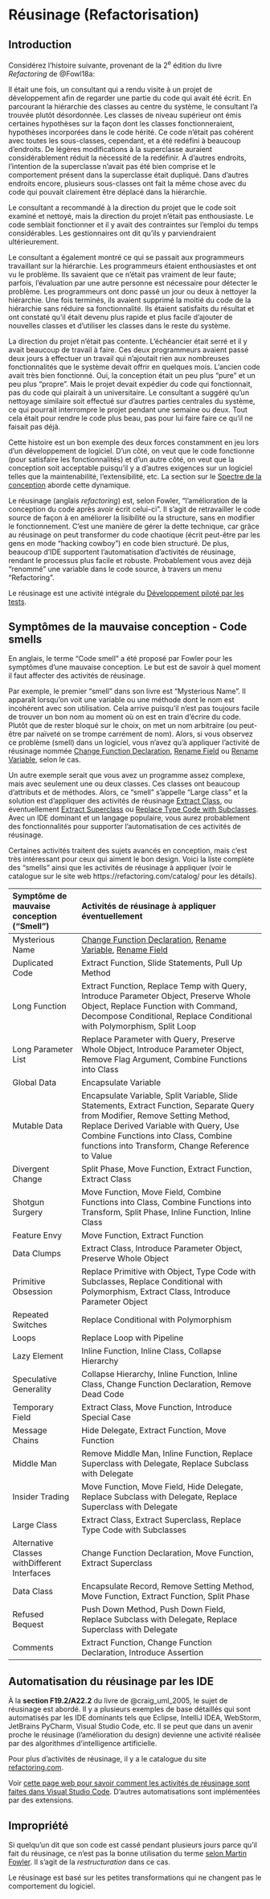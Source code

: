 # Réusinage (Refactorisation) {#sec-Refactoring}

## Introduction

Considérez l'histoire suivante, provenant de la 2^e^ édition du livre *Refactoring* de @Fowl18a:

::: {.callout}
Il était une fois, un consultant qui a rendu visite à un projet de développement afin de regarder une partie du code qui avait été écrit.
En parcourant la hiérarchie des classes au centre du système, le consultant l'a trouvée plutôt désordonnée.
Les classes de niveau supérieur ont émis certaines hypothèses sur la façon dont les classes fonctionneraient, hypothèses incorporées dans le code hérité. Ce code n'était pas cohérent avec toutes les sous-classes, cependant, et a été redéfini à beaucoup d'endroits.
De légères modifications à la superclasse auraient considérablement réduit la nécessité de la redéfinir.
À d'autres endroits, l'intention de la superclasse n'avait pas été bien comprise et le comportement présent dans la superclasse était dupliqué.
Dans d'autres endroits encore, plusieurs sous-classes ont fait la même chose avec du code qui pouvait clairement être déplacé dans la hiérarchie.

Le consultant a recommandé à la direction du projet que le code soit examiné et nettoyé, mais la direction du projet n'était pas enthousiaste.
Le code semblait fonctionner et il y avait des contraintes sur l'emploi du temps considérables.
Les gestionnaires ont dit qu'ils y parviendraient ultérieurement.

Le consultant a également montré ce qui se passait aux programmeurs travaillant sur la hiérarchie.
Les programmeurs étaient enthousiastes et ont vu le problème.
Ils savaient que ce n'était pas vraiment de leur faute; parfois, l'évaluation par une autre personne est nécessaire pour détecter le problème.
Les programmeurs ont donc passé un jour ou deux à nettoyer la hiérarchie.
Une fois terminés, ils avaient supprimé la moitié du code de la hiérarchie sans réduire sa fonctionnalité.
Ils étaient satisfaits du résultat et ont constaté qu'il était devenu plus rapide et plus facile d'ajouter de nouvelles classes et d'utiliser les classes dans le reste du système.

La direction du projet n'était pas contente.
L'échéancier était serré et il y avait beaucoup de travail à faire.
Ces deux programmeurs avaient passé deux jours à effectuer un travail qui n'ajoutait rien aux nombreuses fonctionnalités que le système devait offrir en quelques mois.
L'ancien code avait très bien fonctionné.
Oui, la conception était un peu plus "pure" et un peu plus "propre".
Mais le projet devait expédier du code qui fonctionnait, pas du code qui plairait à un universitaire.
Le consultant a suggéré qu'un nettoyage similaire soit effectué sur d'autres parties centrales du système, ce qui pourrait interrompre le projet pendant une semaine ou deux.
Tout cela était pour rendre le code plus beau, pas pour lui faire faire ce qu'il ne faisait pas déjà.
:::

Cette histoire est un bon exemple des deux forces constamment en jeu lors d'un développement de logiciel. D'un côté, on veut que le code fonctionne (pour satisfaire les fonctionnalités) et d'un autre côté, on veut que la conception soit acceptable puisqu'il y a d'autres exigences sur un logiciel telles que la maintenabilité, l'extensibilité, etc. La section sur le [Spectre de la conception](#sec-SpectreDeLaConception) aborde cette dynamique.

Le réusinage (anglais *refactoring*) est, selon Fowler, "l'amélioration de la conception du code après avoir écrit celui-ci".
Il s'agit de retravailler le code source de façon à en améliorer la lisibilité ou la structure, sans en modifier le fonctionnement.
C'est une manière de gérer la dette technique, car grâce au réusinage on peut transformer du code chaotique (écrit peut-être par les gens en mode "hacking cowboy") en code bien structuré.
De plus, beaucoup d'IDE supportent l'automatisation d'activités de réusinage, rendant le processus plus facile et robuste.
Probablement vous avez déjà "renommé" une variable dans le code source, à travers un menu "Refactoring".

Le réusinage est une activité intégrale du [Développement piloté par les tests](#sec-tdd).

## Symptômes de la mauvaise conception - Code smells

En anglais, le terme "Code smell" a été proposé par Fowler pour les symptômes d'une mauvaise conception.
Le but est de savoir à quel moment il faut affecter des activités de réusinage. 

Par exemple, le premier "smell" dans son livre est "Mysterious Name".
Il apparaît lorsqu'on voit une variable ou une méthode dont le nom est incohérent avec son utilisation.
Cela arrive puisqu'il n'est pas toujours facile de trouver un bon nom au moment où on est en train d'écrire du code.
Plutôt que de rester bloqué sur le choix, on met un nom arbitraire (ou peut-être par naïveté on se trompe carrément de nom).
Alors, si vous observez ce problème (smell) dans un logiciel, vous n'avez qu'à appliquer l'activité de réusinage nommée [Change Function Declaration](https://refactoring.com/catalog/changeFunctionDeclaration.html), [Rename Field](https://refactoring.com/catalog/renameField.html) ou [Rename Variable](https://refactoring.com/catalog/renameVariable.html), selon le cas.

Un autre exemple serait que vous avez un programme assez complexe, mais avec seulement une ou deux classes.
Ces classes ont beaucoup d'attributs et de méthodes.
Alors, ce "smell" s'appelle "Large class" et la solution est d'appliquer des activités de réusinage [Extract Class](https://refactoring.com/catalog/extractClass.html), ou éventuellement [Extract Superclass](https://refactoring.com/catalog/extractSuperclass.html) ou [Replace Type Code with Subclasses](https://refactoring.com/catalog/replaceTypeCodeWithSubclasses.html).
Avec un IDE dominant et un langage populaire, vous aurez probablement des fonctionnalités pour supporter l'automatisation de ces activités de réusinage.

Certaines activités traitent des sujets avancés en conception, mais c'est très intéressant pour ceux qui aiment le bon design. Voici la liste complète des "smells" ainsi que les activités de réusinage à appliquer (voir le catalogue sur le site web https://refactoring.com/catalog/ pour les détails).

Symptôme de mauvaise conception ("Smell") | Activités de réusinage à appliquer éventuellement
:-----|:---------------
Mysterious Name | [Change Function Declaration](https://refactoring.com/catalog/changeFunctionDeclaration.html), [Rename Variable](https://refactoring.com/catalog/renameVariable.html), [Rename Field](https://refactoring.com/catalog/renameField.html)
Duplicated Code | Extract Function, Slide Statements, Pull Up Method
Long Function | Extract Function, Replace Temp with Query, Introduce Parameter Object, Preserve Whole Object, Replace Function with Command, Decompose Conditional, Replace Conditional with Polymorphism, Split Loop
Long Parameter List | Replace Parameter with Query, Preserve Whole Object, Introduce Parameter Object, Remove Flag Argument, Combine Functions into Class
Global Data | Encapsulate Variable
Mutable Data | Encapsulate Variable, Split Variable, Slide Statements, Extract Function, Separate Query from Modifier, Remove Setting Method, Replace Derived Variable with Query, Use Combine Functions into Class, Combine functions into Transform, Change Reference to Value
Divergent Change | Split Phase, Move Function, Extract Function, Extract Class
Shotgun Surgery | Move Function, Move Field, Combine Functions into Class, Combine Functions into Transform, Split Phase, Inline Function, Inline Class
Feature Envy | Move Function, Extract Function
Data Clumps | Extract Class, Introduce Parameter Object, Preserve Whole Object
Primitive Obsession | Replace Primitive with Object, Type Code with Subclasses, Replace Conditional with Polymorphism, Extract Class, Introduce Parameter Object
Repeated Switches | Replace Conditional with Polymorphism
Loops | Replace Loop with Pipeline
Lazy Element | Inline Function, Inline Class, Collapse Hierarchy
Speculative Generality | Collapse Hierarchy, Inline Function, Inline Class, Change Function Declaration, Remove Dead Code
Temporary Field | Extract Class, Move Function, Introduce Special Case
Message Chains | Hide Delegate, Extract Function, Move Function
Middle Man | Remove Middle Man, Inline Function, Replace Superclass with Delegate, Replace Subclass with Delegate
Insider Trading | Move Function, Move Field, Hide Delegate, Replace Subclass with Delegate, Replace Superclass with Delegate
Large Class | Extract Class, Extract Superclass, Replace Type Code with Subclasses
Alternative Classes with\newline Different Interfaces | Change Function Declaration, Move Function, Extract Superclass
Data Class | Encapsulate Record, Remove Setting Method, Move Function, Extract Function, Split Phase
Refused Bequest | Push Down Method, Push Down Field, Replace Subclass with Delegate, Replace Superclass with Delegate
Comments | Extract Function, Change Function Declaration, Introduce Assertion

## Automatisation du réusinage par les IDE

À la **section F19.2/A22.2** du livre de @craig_uml_2005, le sujet de réusinage est abordé.
Il y a plusieurs exemples de base détaillés qui sont automatisés par les IDE dominants tels que Eclipse, IntelliJ IDEA, WebStorm, JetBrains PyCharm, Visual Studio Code, etc.
Il se peut que dans un avenir proche le réusinage (l'amélioration du design) devienne une activité réalisée par des algorithmes d'intelligence artificielle.

Pour plus d'activités de réusinage, il y a le catalogue du site [refactoring.com](https://refactoring.com/catalog/).

Voir [cette page web pour savoir comment les activités de réusinage sont faites dans Visual Studio Code](https://code.visualstudio.com/docs/editor/refactoring). D'autres automatisations sont implémentées par des extensions.

## Impropriété

Si quelqu'un dit que son code est cassé pendant plusieurs jours parce qu'il fait du réusinage, ce n'est pas la bonne utilisation du terme [selon Martin Fowler](https://martinfowler.com/bliki/RefactoringMalapropism.html). Il s'agit de la *restructuration* dans ce cas. 

Le réusinage est basé sur les petites transformations qui ne changent pas le comportement du logiciel. 
